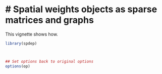 <!--
%\VignetteEngine{knitr::knitr}
%\VignetteIndexEntry{Spatial weights objects as sparse matrices and graphs}
-->
# Spatial weights objects as sparse matrices and graphs
======================================================
This vignette shows how.

```r
library(spdep)
```

```r
```

```r
```

```r
## Set options back to original options
options(op)
```
